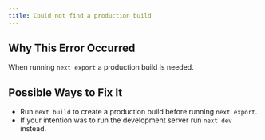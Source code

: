 ```yaml
---
title: Could not find a production build
---
```


## Why This Error Occurred

When running `next export` a production build is needed.

## Possible Ways to Fix It

- Run `next build` to create a production build before running `next export`.
- If your intention was to run the development server run `next dev` instead.
